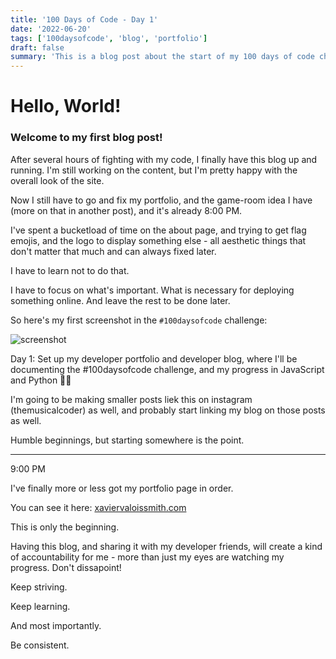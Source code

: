 ```yaml
---
title: '100 Days of Code - Day 1'
date: '2022-06-20'
tags: ['100daysofcode', 'blog', 'portfolio']
draft: false
summary: 'This is a blog post about the start of my 100 days of code challenge.'
---
```


# Hello, World!

### Welcome to my first blog post!

After several hours of fighting with my code, I finally have this blog up and running. I'm still working on the content, but I'm pretty happy with the overall look of the site.

Now I still have to go and fix my portfolio, and the game-room idea I have (more on that in another post), and it's already 8:00 PM.

I've spent a bucketload of time on the about page, and trying to get flag emojis, and the logo to display something else - all aesthetic things that don't matter that much and can always fixed later.

I have to learn not to do that.

I have to focus on what's important.
What is necessary for deploying something online.
And leave the rest to be done later.

So here's my first screenshot in the `#100daysofcode` challenge:

![screenshot](/static/images/day-one.png)

Day 1: Set up my developer portfolio and developer blog, where I'll be documenting the #100daysofcode challenge, and my progress in JavaScript and Python 👨‍💻

I'm going to be making smaller posts liek this on instagram (themusicalcoder) as well, and probably start linking my blog on those posts as well.

Humble beginnings, but starting somewhere is the point.

---

9:00 PM

I've finally more or less got my portfolio page in order.

You can see it here: [xaviervaloissmith.com](http://xaviervaloissmith.com)

This is only the beginning.

Having this blog, and sharing it with my developer friends, will create a kind of accountability for me - more than just my eyes are watching my progress. Don't dissapoint!

Keep striving.

Keep learning.

And most importantly.

Be consistent.
